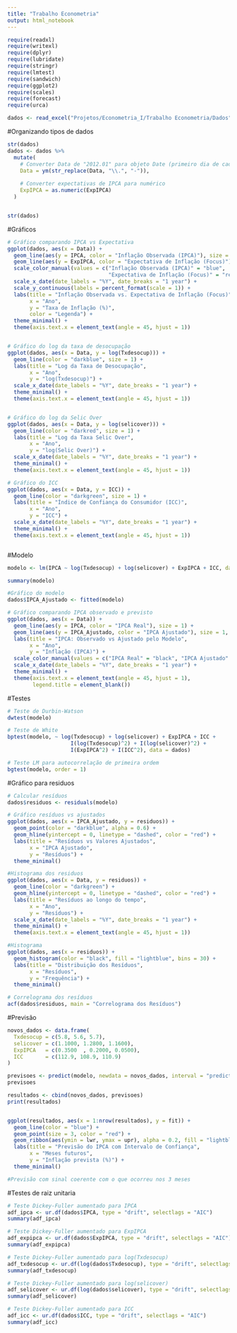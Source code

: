 ```yaml
---
title: "Trabalho Econometria"
output: html_notebook
---
```


```r

require(readxl)
require(writexl)
require(dplyr)
require(lubridate)
require(stringr)
require(lmtest)
require(sandwich)
require(ggplot2)
require(scales)
require(forecast)
require(urca)


```


```r
dados <- read_excel("Projetos/Econometria_I/Trabalho Econometria/Dados")

```


#Organizando tipos de dados
```r

str(dados)
dados <- dados %>%
  mutate(
    # Converter Data de "2012.01" para objeto Date (primeiro dia de cada mês)
    Data = ym(str_replace(Data, "\\.", "-")),
    
    # Converter expectativas de IPCA para numérico
    ExpIPCA = as.numeric(ExpIPCA)
  )


str(dados)
```

#Gráficos
```r

# Gráfico comparando IPCA vs Expectativa
ggplot(dados, aes(x = Data)) +
  geom_line(aes(y = IPCA, color = "Inflação Observada (IPCA)"), size = 1) +
  geom_line(aes(y = ExpIPCA, color = "Expectativa de Inflação (Focus)"), size = 1, linetype = "dashed") +
  scale_color_manual(values = c("Inflação Observada (IPCA)" = "blue",
                                "Expectativa de Inflação (Focus)" = "red")) +
  scale_x_date(date_labels = "%Y", date_breaks = "1 year") +
  scale_y_continuous(labels = percent_format(scale = 1)) +
  labs(title = "Inflação Observada vs. Expectativa de Inflação (Focus)",
       x = "Ano",
       y = "Taxa de Inflação (%)",
       color = "Legenda") +
  theme_minimal() +
  theme(axis.text.x = element_text(angle = 45, hjust = 1))


# Gráfico do log da taxa de desocupação
ggplot(dados, aes(x = Data, y = log(Txdesocup))) +
  geom_line(color = "darkblue", size = 1) +
  labs(title = "Log da Taxa de Desocupação",
       x = "Ano",
       y = "log(Txdesocup)") +
  scale_x_date(date_labels = "%Y", date_breaks = "1 year") +
  theme_minimal() +
  theme(axis.text.x = element_text(angle = 45, hjust = 1))


# Gráfico do log da Selic Over
ggplot(dados, aes(x = Data, y = log(selicover))) +
  geom_line(color = "darkred", size = 1) +
  labs(title = "Log da Taxa Selic Over",
       x = "Ano",
       y = "log(Selic Over)") +
  scale_x_date(date_labels = "%Y", date_breaks = "1 year") +
  theme_minimal() +
  theme(axis.text.x = element_text(angle = 45, hjust = 1))

# Gráfico do ICC
ggplot(dados, aes(x = Data, y = ICC)) +
  geom_line(color = "darkgreen", size = 1) +
  labs(title = "Índice de Confiança do Consumidor (ICC)",
       x = "Ano",
       y = "ICC") +
  scale_x_date(date_labels = "%Y", date_breaks = "1 year") +
  theme_minimal() +
  theme(axis.text.x = element_text(angle = 45, hjust = 1))



```

#Modelo
```r
modelo <- lm(IPCA ~ log(Txdesocup) + log(selicover) + ExpIPCA + ICC, data = dados)

summary(modelo)

#Gráfico do modelo
dados$IPCA_Ajustado <- fitted(modelo)

# Gráfico comparando IPCA observado e previsto
ggplot(dados, aes(x = Data)) +
  geom_line(aes(y = IPCA, color = "IPCA Real"), size = 1) +
  geom_line(aes(y = IPCA_Ajustado, color = "IPCA Ajustado"), size = 1, linetype = "dashed") +
  labs(title = "IPCA: Observado vs Ajustado pelo Modelo",
       x = "Ano",
       y = "Inflação (IPCA)") +
  scale_color_manual(values = c("IPCA Real" = "black", "IPCA Ajustado" = "red")) +
  scale_x_date(date_labels = "%Y", date_breaks = "1 year") +
  theme_minimal() +
  theme(axis.text.x = element_text(angle = 45, hjust = 1),
        legend.title = element_blank())

```

#Testes
```r

# Teste de Durbin-Watson
dwtest(modelo)

# Teste de White
bptest(modelo, ~ log(Txdesocup) + log(selicover) + ExpIPCA + ICC +
                    I(log(Txdesocup)^2) + I(log(selicover)^2) +
                    I(ExpIPCA^2) + I(ICC^2), data = dados)

# Teste LM para autocorrelação de primeira ordem
bgtest(modelo, order = 1)
```

#Gráfico para residuos
```r
# Calcular resíduos
dados$residuos <- residuals(modelo)

# Gráfico resíduos vs ajustados
ggplot(dados, aes(x = IPCA_Ajustado, y = residuos)) +
  geom_point(color = "darkblue", alpha = 0.6) +
  geom_hline(yintercept = 0, linetype = "dashed", color = "red") +
  labs(title = "Resíduos vs Valores Ajustados",
       x = "IPCA Ajustado",
       y = "Resíduos") +
  theme_minimal()

#Histograma dos residuos
ggplot(dados, aes(x = Data, y = residuos)) +
  geom_line(color = "darkgreen") +
  geom_hline(yintercept = 0, linetype = "dashed", color = "red") +
  labs(title = "Resíduos ao longo do tempo",
       x = "Ano",
       y = "Resíduos") +
  scale_x_date(date_labels = "%Y", date_breaks = "1 year") +
  theme_minimal() +
  theme(axis.text.x = element_text(angle = 45, hjust = 1))

#Histograma
ggplot(dados, aes(x = residuos)) +
  geom_histogram(color = "black", fill = "lightblue", bins = 30) +
  labs(title = "Distribuição dos Resíduos",
       x = "Resíduos",
       y = "Frequência") +
  theme_minimal()

# Correlograma dos resíduos
acf(dados$residuos, main = "Correlograma dos Resíduos")

```

#Previsão
```r

novos_dados <- data.frame(
  Txdesocup = c(5.8, 5.6, 5.7),   
  selicover = c(1.1000, 1.2800,	1.1600), 
  ExpIPCA   = c(0.3500	, 0.2000, 0.0500),
  ICC       = c(112.9, 108.9, 110.9)
)

previsoes <- predict(modelo, newdata = novos_dados, interval = "prediction")
previsoes

resultados <- cbind(novos_dados, previsoes)
print(resultados)


ggplot(resultados, aes(x = 1:nrow(resultados), y = fit)) +
  geom_line(color = "blue") +
  geom_point(size = 3, color = "red") +
  geom_ribbon(aes(ymin = lwr, ymax = upr), alpha = 0.2, fill = "lightblue") +
  labs(title = "Previsão do IPCA com Intervalo de Confiança",
       x = "Meses futuros",
       y = "Inflação prevista (%)") +
  theme_minimal()

#Previsão com sinal coerente com o que ocorreu nos 3 meses 
```


#Testes de raiz unitaria
```r
# Teste Dickey-Fuller aumentado para IPCA
adf_ipca <- ur.df(dados$IPCA, type = "drift", selectlags = "AIC")
summary(adf_ipca)

# Teste Dickey-Fuller aumentado para ExpIPCA
adf_expipca <- ur.df(dados$ExpIPCA, type = "drift", selectlags = "AIC")
summary(adf_expipca)

# Teste Dickey-Fuller aumentado para log(Txdesocup)
adf_txdesocup <- ur.df(log(dados$Txdesocup), type = "drift", selectlags = "AIC")
summary(adf_txdesocup)

# Teste Dickey-Fuller aumentado para log(selicover)
adf_selicover <- ur.df(log(dados$selicover), type = "drift", selectlags = "AIC")
summary(adf_selicover)

# Teste Dickey-Fuller aumentado para ICC
adf_icc <- ur.df(dados$ICC, type = "drift", selectlags = "AIC")
summary(adf_icc)
```

